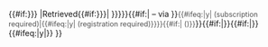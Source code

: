 <!-- Begin {{Retrieved}} --><includeonly><span class="reference-accessdate">{{#if:{{{access-date|{{{accessdate|}}}}}}
|{{{prepend|}}}Retrieved{{#if:{{{access-date|{{{accessdate|}}}}}}|&#32;{{{access-date|{{{accessdate}}}}}}}}{{#if:{{{via|}}}|&#160;&#8211;&#32;via&#32;{{{via}}}}}<span style="font-size: 90%; color: #555">{{#ifeq:{{{subscription|}}}|y|&#32;(subscription required)|{{#ifeq:{{{registration|}}}|y|&#32;(registration required)}}}}{{#if:{{{note|}}}|&#32;({{{note}}})}}</span>{{{append|.}}}}}{{#if:{{{accessdaymonth|}}}{{{accessmonthday|}}}|[[Category:Cite web templates using unusual accessdate parameters|{{FULLPAGENAME}}]]}}{{#if:{{{accessdaymonth|}}}{{{accessmonthday|}}}{{{accessday|}}}{{{accessmonth|}}}{{{accessyear|}}}{{{day|}}}{{{dateformat|}}}|[[Category:Pages containing Retrieved template with deprecated parameters|{{NAMESPACE}} {{PAGENAME}}]]}}{{#ifeq:{{{subscription|}}}|y|[[Category:Pages containing links to subscription-only content|{{FULLPAGENAME}}]]}}</includeonly><!-- End {{Retrieved}} --></span><noinclude>
{{Retrieved|access-date={{#time:Y-m-d}}}}

{{Documentation}}
<!-- PLEASE ADD CATEGORIES AND INTERWIKIS TO THE /doc SUBPAGE, THANKS -->
</noinclude>